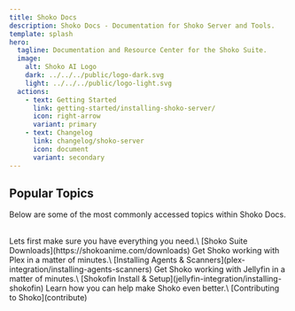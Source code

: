 ```yaml
---
title: Shoko Docs
description: Shoko Docs - Documentation for Shoko Server and Tools.
template: splash
hero:
  tagline: Documentation and Resource Center for the Shoko Suite.
  image:
    alt: Shoko AI Logo
    dark: ../../../public/logo-dark.svg
    light: ../../../public/logo-light.svg
  actions:
    - text: Getting Started
      link: getting-started/installing-shoko-server/
      icon: right-arrow
      variant: primary
    - text: Changelog
      link: changelog/shoko-server
      icon: document
      variant: secondary
---
```



## Popular Topics

Below are some of the most commonly accessed topics within Shoko Docs.

<br/>

<CardGrid>
	<Card title="Download Shoko & Plugins" icon="open-book">
		Lets first make sure you have everything you need.\
		[Shoko Suite Downloads](https://shokoanime.com/downloads)
	</Card>
	<Card title="Shoko Integration With Plex" icon="laptop">
		Get Shoko working with Plex in a matter of minutes.\
		[Installing Agents & Scanners](plex-integration/installing-agents-scanners)
	</Card>
	<Card title="Shoko Integration With Jellyfin" icon="laptop">
		Get Shoko working with Jellyfin in a matter of minutes.\
		[Shokofin Install & Setup](jellyfin-integration/installing-shokofin)
	</Card>
	<Card title="Contribute" icon="rocket">
		Learn how you can help make Shoko even better.\
		[Contributing to Shoko](contribute)
	</Card>
</CardGrid>
